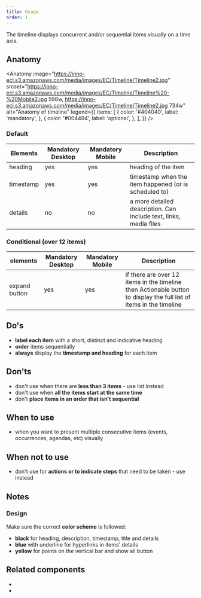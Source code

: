```yaml
---
title: Usage
order: 1
---
```



<Paragraph size="lead">
  The timeline displays concurrent and/or sequential items visually on a time
  axis.
</Paragraph>

## Anatomy

<Anatomy
  image="https://inno-ecl.s3.amazonaws.com/media/images/EC/Timeline/Timeline2.jpg"
  srcset="https://inno-ecl.s3.amazonaws.com/media/images/EC/Timeline/Timeline%20-%20Mobile2.jpg 598w, https://inno-ecl.s3.amazonaws.com/media/images/EC/Timeline/Timeline2.jpg 734w"
  alt="Anatomy of timeline"
  legend={{
    items: [
      {
        color: '#404040',
        label: 'mandatory',
      },
      {
        color: '#004494',
        label: 'optional',
      },
    ],
  }}
/>

### Default

| Elements  | Mandatory Desktop | Mandatory Mobile | Description                                                       |
| --------- | ----------------- | ---------------- | ----------------------------------------------------------------- |
| heading   | yes               | yes              | heading of the item                                               |
| timestamp | yes               | yes              | timestamp when the item happened (or is scheduled to)             |
| details   | no                | no               | a more detailed description. Can include text, links, media files |

### Conditional (over 12 items)

| elements      | Mandatory Desktop | Mandatory Mobile | Description                                                                                                         |
| ------------- | ----------------- | ---------------- | ------------------------------------------------------------------------------------------------------------------- |
| expand button | yes               | yes              | if there are over 12 items in the timeline then Actionable button to display the full list of items in the timeline |

## Do's

- **label each item** with a short, distinct and indicative heading
- **order** items sequentially
- **always** display the **timestamp and heading** for each item

## Don'ts

- don't use when there are **less than 3 items** - use list instead
- don't use when **all the items start at the same time**
- don't **place items in an order that isn't sequential**

## When to use

- when you want to present multiple consecutive items (events, occurrences, agendas, etc) visually

## When not to use

- don't use for **actions or to indicate steps** that need to be taken - use <Link to="/ec/components/list/usage/" label="ordered list" /> instead

## Notes

### Design

Make sure the correct **color scheme** is followed:

- **black** for heading, description, timestamp, title and details
- **blue** with underline for hyperlinks in items' details
- **yellow** for points on the vertical bar and show all button

## Related components

- <Link to="/ec/components/list/usage/" label="Ordered list" standalone />
- <Link to="/ec/components/list/usage/" label="Unordered list" standalone />
